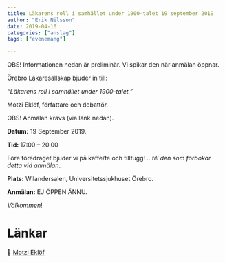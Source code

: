 ```yaml
---
title: Läkarens roll i samhället under 1900-talet 19 september 2019
author: "Erik Nilsson"
date: 2019-04-16
categories: ["anslag"]
tags: ["evenemang"]

---
```


OBS! Informationen nedan är preliminär. Vi spikar den när anmälan öppnar.


Örebro Läkaresällskap bjuder in till:

_"Läkarens roll i samhället under 1900-talet.”_

Motzi Eklöf, författare och debattör.

OBS! Anmälan krävs (via länk nedan).

**Datum:** 19 September 2019. 

**Tid:** 17:00 – 20.00

Före föredraget bjuder vi på kaffe/te och tilltugg! _...till den som förbokar detta vid anmälan_.

**Plats:** Wilandersalen, Universitetssjukhuset Örebro.

**Anmälan:** EJ ÖPPEN ÄNNU.
<!-- &#x1F517; [Klicka här för anmälan](https://forms.), senast 9 september. -->

<!-- **Avgift:** Swisha 50 kr till 0730-296318 i samband med anmälan! Märk inbetalningen med "ditt namn + ÖLS”. -->

_Välkommen_!

<!-- ![Musikkväll](/media/2019-leonardo.png) -->

# Länkar

&#x1F517;  [Motzi Eklöf](https://sv.wikipedia.org/wiki/Motzi_Ekl%C3%B6f)

<!-- ![Örebro konserthus år 1940](/media/orebro_konserthus_1940.jpg) -->




